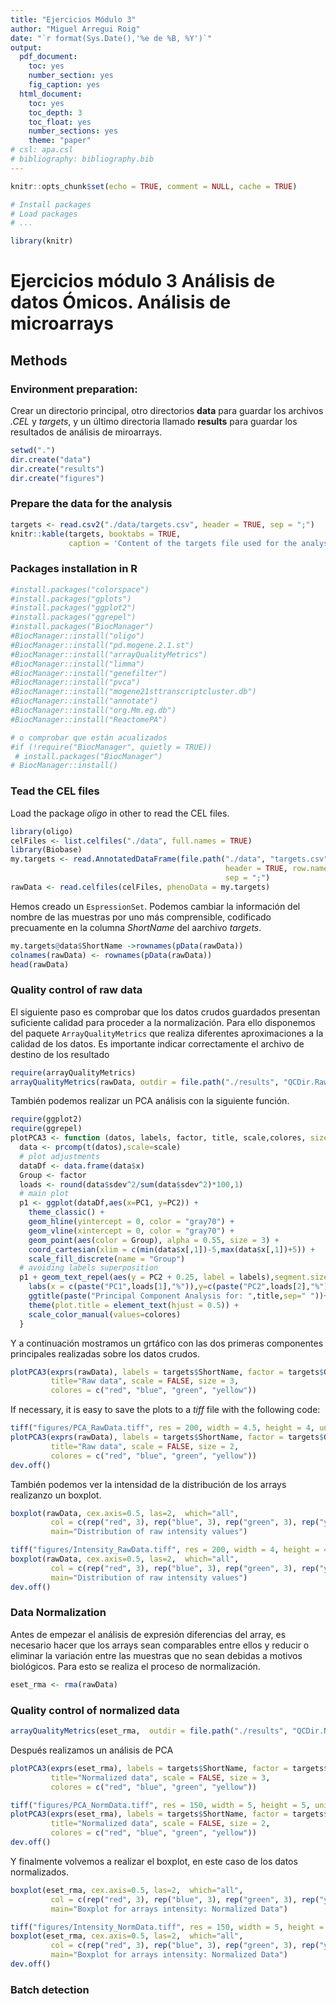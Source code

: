 ```yaml
---
title: "Ejercicios Módulo 3"
author: "Miguel Arregui Roig"
date: "`r format(Sys.Date(),'%e de %B, %Y')`"
output:
  pdf_document:
    toc: yes
    number_section: yes
    fig_caption: yes
  html_document:
    toc: yes
    toc_depth: 3
    toc_float: yes
    number_sections: yes
    theme: "paper"
# csl: apa.csl
# bibliography: bibliography.bib
---
```


```r
knitr::opts_chunk$set(echo = TRUE, comment = NULL, cache = TRUE)

```

```r

# Install packages 
# Load packages
# ...

library(knitr)

```

# Ejercicios módulo 3 Análisis de datos Ómicos. Análisis de microarrays

## Methods

### Environment preparation:

Crear un directorio principal, otro directorios **data** para guardar los archivos
*.CEL* y *targets*, y un último directoria llamado **results** para guardar los resultados de análisis de miroarrays.

```r
setwd(".")
dir.create("data")
dir.create("results")
dir.create("figures")
```

### Prepare the data for the analysis

```r
targets <- read.csv2("./data/targets.csv", header = TRUE, sep = ";")
knitr::kable(targets, booktabs = TRUE, 
             caption = 'Content of the targets file used for the analysis')

```


### Packages installation in R

```r
#install.packages("colorspace")
#install.packages("gplots")
#install.packages("ggplot2")
#install.packages("ggrepel")
#install.packages("BiocManager")
#BiocManager::install("oligo")
#BiocManager::install("pd.mogene.2.1.st")
#BiocManager::install("arrayQualityMetrics")
#BiocManager::install("limma")
#BiocManager::install("genefilter")
#BiocManager::install("pvca")
#BiocManager::install("mogene21sttranscriptcluster.db")
#BiocManager::install("annotate")
#BiocManager::install("org.Mm.eg.db")
#BiocManager::install("ReactomePA")

# o comprobar que están acualizados
#if (!require("BiocManager", quietly = TRUE))
 # install.packages("BiocManager")
# BiocManager::install()
```

### Tead the CEL files

Load the package *oligo* in other to read the CEL files. 

```r
library(oligo)
celFiles <- list.celfiles("./data", full.names = TRUE)
library(Biobase)
my.targets <- read.AnnotatedDataFrame(file.path("./data", "targets.csv"), 
                                                header = TRUE, row.names = 1, 
                                                sep = ";")
rawData <- read.celfiles(celFiles, phenoData = my.targets)
```


Hemos creado un `EspressionSet`. Podemos cambiar la información del nombre de 
las muestras por uno más comprensible, codificado precuamente en la columna 
*ShortName* del aarchivo *targets*.

```r
my.targets@data$ShortName ->rownames(pData(rawData))
colnames(rawData) <- rownames(pData(rawData))
head(rawData)
```


### Quality control of raw data

El siguiente paso es comprobar que los datos crudos guardados presentan suficiente calidad para proceder a la normalización. Para ello disponemos del paquete 
`ArrayQualityMetrics` que realiza diferentes aproximaciones a la calidad de los datos.  Es importante indicar correctamente el archivo de destino de los resultado

```r
require(arrayQualityMetrics)
arrayQualityMetrics(rawData, outdir = file.path("./results", "QCDir.Raw"), force=TRUE)

```


También podemos realizar un PCA análisis con la siguiente función.

```r
require(ggplot2)
require(ggrepel)
plotPCA3 <- function (datos, labels, factor, title, scale,colores, size = 1.5, glineas = 0.25) {
  data <- prcomp(t(datos),scale=scale)
  # plot adjustments
  dataDf <- data.frame(data$x)
  Group <- factor
  loads <- round(data$sdev^2/sum(data$sdev^2)*100,1)
  # main plot
  p1 <- ggplot(dataDf,aes(x=PC1, y=PC2)) +
    theme_classic() +
    geom_hline(yintercept = 0, color = "gray70") +
    geom_vline(xintercept = 0, color = "gray70") +
    geom_point(aes(color = Group), alpha = 0.55, size = 3) +
    coord_cartesian(xlim = c(min(data$x[,1])-5,max(data$x[,1])+5)) +
    scale_fill_discrete(name = "Group")
  # avoiding labels superposition
  p1 + geom_text_repel(aes(y = PC2 + 0.25, label = labels),segment.size = 0.25, size = size) + 
    labs(x = c(paste("PC1",loads[1],"%")),y=c(paste("PC2",loads[2],"%"))) +  
    ggtitle(paste("Principal Component Analysis for: ",title,sep=" "))+ 
    theme(plot.title = element_text(hjust = 0.5)) +
    scale_color_manual(values=colores)
  }
```
 Y a continuación mostramos un grtáfico con las dos primeras componentes principales realizadas sobre los datos crudos. 
 
```r
plotPCA3(exprs(rawData), labels = targets$ShortName, factor = targets$Group, 
         title="Raw data", scale = FALSE, size = 3, 
         colores = c("red", "blue", "green", "yellow"))

```
 
If necessary, it is easy to save the plots to a _tiff_ file with the following code:

```r
tiff("figures/PCA_RawData.tiff", res = 200, width = 4.5, height = 4, units = 'in')
plotPCA3(exprs(rawData), labels = targets$ShortName, factor = targets$Group, 
         title="Raw data", scale = FALSE, size = 2, 
         colores = c("red", "blue", "green", "yellow"))
dev.off()
``` 

También podemos ver la intensidad de la distribución de los arrays realizanzo un boxplot. 

```r
boxplot(rawData, cex.axis=0.5, las=2,  which="all", 
         col = c(rep("red", 3), rep("blue", 3), rep("green", 3), rep("yellow", 3)),
         main="Distribution of raw intensity values")
```

```r
tiff("figures/Intensity_RawData.tiff", res = 200, width = 4, height = 4, units = 'in')
boxplot(rawData, cex.axis=0.5, las=2,  which="all", 
         col = c(rep("red", 3), rep("blue", 3), rep("green", 3), rep("yellow", 3)),
         main="Distribution of raw intensity values")
dev.off()
```


### Data Normalization

Antes de empezar el análisis de expresión diferencias del array, es necesario hacer que los arrays sean comparables entre ellos y reducir o eliminar la variación entre las muestras que no sean debidas a motivos biológicos. Para esto se realiza el proceso de normalización. 

```r
eset_rma <- rma(rawData)

```

### Quality control of normalized data

```r
arrayQualityMetrics(eset_rma,  outdir = file.path("./results", "QCDir.Norm"), force=TRUE)

```


Después realizamos un análisis de PCA


```r
plotPCA3(exprs(eset_rma), labels = targets$ShortName, factor = targets$Group, 
         title="Normalized data", scale = FALSE, size = 3, 
         colores = c("red", "blue", "green", "yellow"))
```

```r
tiff("figures/PCA_NormData.tiff", res = 150, width = 5, height = 5, units = 'in')
plotPCA3(exprs(eset_rma), labels = targets$ShortName, factor = targets$Group, 
         title="Normalized data", scale = FALSE, size = 2, 
         colores = c("red", "blue", "green", "yellow"))
dev.off()
```

Y finalmente volvemos a realizar el boxplot, en este caso de los datos normalizados. 

```r
boxplot(eset_rma, cex.axis=0.5, las=2,  which="all", 
         col = c(rep("red", 3), rep("blue", 3), rep("green", 3), rep("yellow", 3)),
         main="Boxplot for arrays intensity: Normalized Data")
```

```r
tiff("figures/Intensity_NormData.tiff", res = 150, width = 5, height = 5, units = 'in')
boxplot(eset_rma, cex.axis=0.5, las=2,  which="all", 
         col = c(rep("red", 3), rep("blue", 3), rep("green", 3), rep("yellow", 3)),
         main="Boxplot for arrays intensity: Normalized Data")
dev.off()
```


### Batch detection

